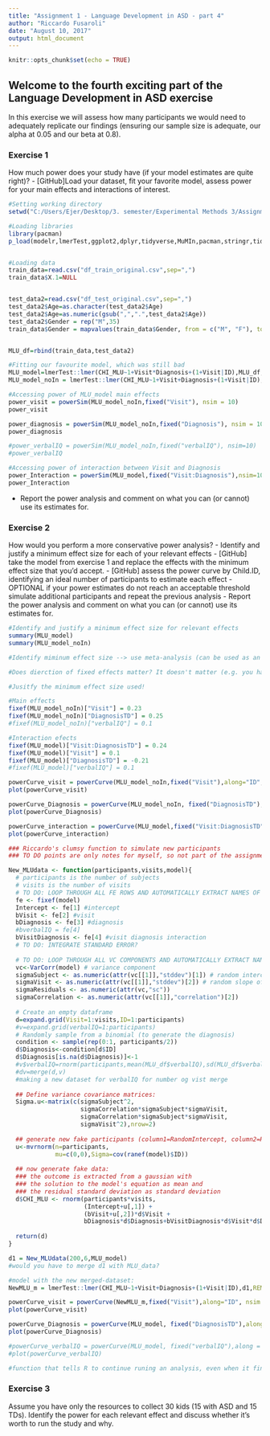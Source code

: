 ```yaml
---
title: "Assignment 1 - Language Development in ASD - part 4"
author: "Riccardo Fusaroli"
date: "August 10, 2017"
output: html_document
---
```


```r
knitr::opts_chunk$set(echo = TRUE)
```

## Welcome to the fourth exciting part of the Language Development in ASD exercise

In this exercise we will assess how many participants we would need to adequately replicate our findings (ensuring our sample size is adequate, our alpha at 0.05 and our beta at 0.8).

### Exercise 1

How much power does your study have (if your model estimates are quite right)?
- [GitHub]Load your dataset, fit your favorite model, assess power for your main effects and interactions of interest.

```r
#Setting working directory
setwd("C:/Users/Ejer/Desktop/3. semester/Experimental Methods 3/Assignment1")

#Loading libraries
library(pacman)
p_load(modelr,lmerTest,ggplot2,dplyr,tidyverse,MuMIn,pacman,stringr,tidyverse,plyr,caret,Metrics,groupdata2,simr,MASS)


#Loading data
train_data=read.csv("df_train_original.csv",sep=",")
train_data$X.1=NULL


test_data2=read.csv("df_test_original.csv",sep=",")
test_data2$Age=as.character(test_data2$Age)
test_data2$Age=as.numeric(gsub(",",".",test_data2$Age))
test_data2$Gender = rep("M",35)
train_data$Gender = mapvalues(train_data$Gender, from = c("M", "F"), to = c("F", "M"))


MLU_df=rbind(train_data,test_data2)

#Fitting our favourite model, which was still bad
MLU_model=lmerTest::lmer(CHI_MLU~1+Visit*Diagnosis+(1+Visit|ID),MLU_df,REML=F)
MLU_model_noIn = lmerTest::lmer(CHI_MLU~1+Visit+Diagnosis+(1+Visit|ID),MLU_df,REML=F)

#Accessing power of MLU_model main effects
power_visit = powerSim(MLU_model_noIn,fixed("Visit"), nsim = 10)
power_visit

power_diagnosis = powerSim(MLU_model_noIn,fixed("Diagnosis"), nsim = 10)
power_diagnosis

#power_verbalIQ = powerSim(MLU_model_noIn,fixed("verbalIQ"), nsim=10)
#power_verbalIQ

#Accessing power of interaction between Visit and Diagnosis
power_Interaction = powerSim(MLU_model,fixed("Visit:Diagnosis"),nsim=10)
power_Interaction  

```

- Report the power analysis and comment on what you can (or cannot) use its estimates for.

### Exercise 2

How would you perform a more conservative power analysis?
- Identify and justify a minimum effect size for each of your relevant effects
- [GitHub] take the model from exercise 1 and replace the effects with the minimum effect size that you'd accept.
- [GitHub] assess the power curve by Child.ID, identifying an ideal number of participants to estimate each effect
- OPTIONAL if your power estimates do not reach an acceptable threshold simulate additional participants and repeat the previous analysis
- Report the power analysis and comment on what you can (or cannot) use its estimates for.

```r

#Identify and justify a minimum effect size for relevant effects
summary(MLU_model)
summary(MLU_model_noIn)

#Identify miminum effect size --> use meta-analysis (can be used as an anchor point), pilot studies etc. Look at estimates and standard error

#Does dierction of fixed effects matter? It doesn't matter (e.g. you have a minus with DiagnosisTD)

#Jusitfy the minimum effect size used!

#Main effects
fixef(MLU_model_noIn)["Visit"] = 0.23
fixef(MLU_model_noIn)["DiagnosisTD"] = 0.25
#fixef(MLU_model_noIn)["verbalIQ"] = 0.1

#Interaction efects
fixef(MLU_model)["Visit:DiagnosisTD"] = 0.24
fixef(MLU_model)["Visit"] = 0.1
fixef(MLU_model)["DiagnosisTD"] = -0.21
#fixef(MLU_model)["verbalIQ"] = 0.1

powerCurve_visit = powerCurve(MLU_model_noIn,fixed("Visit"),along="ID", nsim = 10)
plot(powerCurve_visit)

powerCurve_Diagnosis = powerCurve(MLU_model_noIn, fixed("DiagnosisTD"),along = "ID", nsim = 10)
plot(powerCurve_Diagnosis)

powerCurve_interaction = powerCurve(MLU_model,fixed("Visit:DiagnosisTD"),along = "ID", nsim = 10)
plot(powerCurve_interaction)

### Riccardo's clumsy function to simulate new participants
### TO DO points are only notes for myself, so not part of the assignment

New_MLUdata <- function(participants,visits,model){
  # participants is the number of subjects
  # visits is the number of visits
  # TO DO: LOOP THROUGH ALL FE ROWS AND AUTOMATICALLY EXTRACT NAMES OF FIXED EFFECTS AND ESTIMATES
  fe <- fixef(model)
  Intercept <- fe[1] #intercept
  bVisit <- fe[2] #visit
  bDiagnosis <- fe[3] #diagnosis
  #bverbalIQ = fe[4]
  bVisitDiagnosis <- fe[4] #visit diagnosis interaction
  # TO DO: INTEGRATE STANDARD ERROR?
  
  # TO DO: LOOP THROUGH ALL VC COMPONENTS AND AUTOMATICALLY EXTRACT NAMES OF EFFECTS AND ESTIMATES
  vc<-VarCorr(model) # variance component
  sigmaSubject <- as.numeric(attr(vc[[1]],"stddev")[1]) # random intercept by subject
  sigmaVisit <- as.numeric(attr(vc[[1]],"stddev")[2]) # random slope of visit over subject
  sigmaResiduals <- as.numeric(attr(vc,"sc"))
  sigmaCorrelation <- as.numeric(attr(vc[[1]],"correlation")[2])
  
  # Create an empty dataframe
  d=expand.grid(Visit=1:visits,ID=1:participants)
  #v=expand.grid(verbalIQ=1:participants)
  # Randomly sample from a binomial (to generate the diagnosis)
  condition <- sample(rep(0:1, participants/2))
  d$Diagnosis<-condition[d$ID]
  d$Diagnosis[is.na(d$Diagnosis)]<-1
  #v$verbalIQ=rnorm(participants,mean(MLU_df$verbalIQ),sd(MLU_df$verbalIQ))
  #dv=merge(d,v)
  #making a new dataset for verbalIQ for number og vist merge
  
  ## Define variance covariance matrices:
  Sigma.u<-matrix(c(sigmaSubject^2,
                    sigmaCorrelation*sigmaSubject*sigmaVisit,
                    sigmaCorrelation*sigmaSubject*sigmaVisit,
                    sigmaVisit^2),nrow=2)
  
  ## generate new fake participants (column1=RandomIntercept, column2=RandomSlope)
  u<-mvrnorm(n=participants,
             mu=c(0,0),Sigma=cov(ranef(model)$ID))
  
  ## now generate fake data:
  ### the outcome is extracted from a gaussian with
  ### the solution to the model's equation as mean and
  ### the residual standard deviation as standard deviation 
  d$CHI_MLU <- rnorm(participants*visits,
                     (Intercept+u[,1]) +
                     (bVisit+u[,2])*d$Visit + 
                     bDiagnosis*d$Diagnosis+bVisitDiagnosis*d$Visit*d$Diagnosis ,sigmaResiduals)  
  
  return(d)
}

d1 = New_MLUdata(200,6,MLU_model)
#would you have to merge d1 with MLU_data?

#model with the new merged-dataset:
NewMLU_m = lmerTest::lmer(CHI_MLU~1+Visit+Diagnosis+(1+Visit|ID),d1,REML=F)

powerCurve_visit = powerCurve(NewMLU_m,fixed("Visit"),along="ID", nsim = 10)
plot(powerCurve_visit)

powerCurve_Diagnosis = powerCurve(MLU_model, fixed("DiagnosisTD"),along = "ID", nsim = 10)
plot(powerCurve_Diagnosis)

#powerCurve_verbalIQ = powerCurve(MLU_model, fixed("verbalIQ"),along = "ID", nsim = 10)
#plot(powerCurve_verbalIQ)

#function that tells R to continue runing an analysis, even when it finds an error (it will still inform you about the error)

```


### Exercise 3

Assume you have only the resources to collect 30 kids (15 with ASD and 15 TDs). Identify the power for each relevant effect and discuss whether it's worth to run the study and why.





